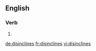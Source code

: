 ==English==

===Verb===
{{head|en}}

# {{en-third-person singular of|disincline}}

[[de:disinclines]]
[[fr:disinclines]]
[[vi:disinclines]]